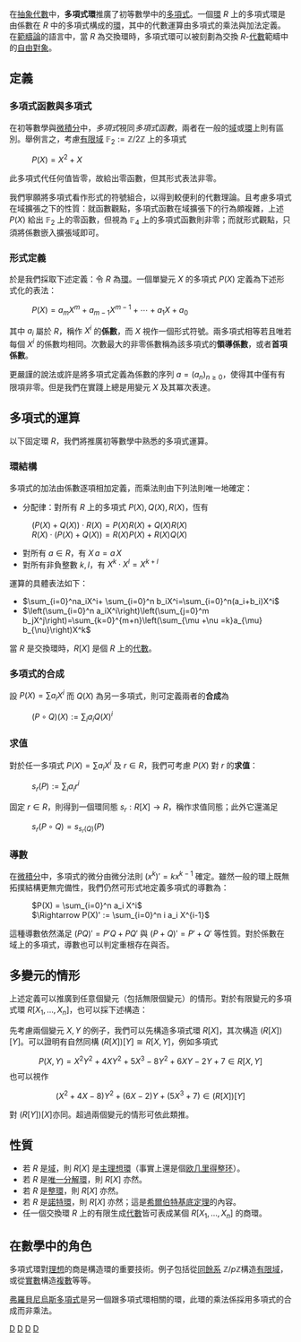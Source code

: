 {{NoteTA|G1=Math}}
{{環論|交換}}
在[[抽象代數|抽象代數]]中，'''多項式環'''推廣了初等數學中的[[多項式|多項式]]。一個[[环_(代数)|環]] <math>R</math> 上的多項式環是由係數在 <math>R</math> 中的多項式構成的[[环_(代数)|環]]，其中的代數運算由多項式的乘法與加法定義。在[[範疇論|範疇論]]的語言中，當 <math>R</math> 為交換環時，多項式環可以被刻劃為交換 <math>R</math>-[[交換環上的代數|代數]]範疇中的[[自由對象|自由對象]]。

==定義==
===多項式函數與多項式===
在初等數學與[[微積分|微積分]]中，''多項式''視同''多項式函數''，兩者在一般的[[域_(數學)|域]]或[[环_(代数)|環]]上則有區別。舉例言之，考慮[[有限域|有限域]] <math>\mathbb{F}_2 := \mathbb{Z}/2\mathbb{Z}</math> 上的多項式
: <math>P(X) = X^2 + X</math>
此多項式代任何值皆零，故給出零函數，但其形式表法非零。

我們寧願將多項式看作形式的符號組合，以得到較便利的代數理論。且考慮多項式在域擴張之下的性質：就函數觀點，多項式函數在域擴張下的行為頗複雜，上述 <math>P(X)</math> 給出 <math>\mathbb{F}_2</math> 上的零函數，但視為 <math>\mathbb{F}_4</math> 上的多項式函數則非零；而就形式觀點，只須將係數嵌入擴張域即可。

===形式定義===
於是我們採取下述定義：令 <math>R</math> 為[[环_(代数)|環]]。一個單變元 <math>X</math> 的多項式 <math>P(X)</math> 定義為下述形式化的表法：
: <math>P(X) = a_m X^m + a_{m - 1} X^{m - 1} + \cdots + a_1 X + a_0</math>
其中 <math>a_i</math> 屬於 <math>R</math>，稱作 <math>X^i</math> 的'''係數'''，而 <math>X</math> 視作一個形式符號。兩多項式相等若且唯若每個 <math>X^i</math> 的係數均相同。次數最大的非零係數稱為該多項式的'''領導係數'''，或者'''首項係數'''。

更嚴謹的說法或許是將多項式定義為係數的序列 <math>a = (a_n)_{n \geq 0}</math>，使得其中僅有有限項非零。但是我們在實踐上總是用變元 <math>X</math> 及其冪次表達。

==多項式的運算==
以下固定環 <math>R</math>，我們將推廣初等數學中熟悉的多項式運算。
===環結構===
多項式的加法由係數逐項相加定義，而乘法則由下列法則唯一地確定：
* 分配律：對所有 <math>R</math> 上的多項式 <math>P(X),Q(X),R(X)</math>，恆有
: <math>(P(X) + Q(X)) \cdot R(X) = P(X)R(X) + Q(X)R(X)</math>
: <math>R(X) \cdot (P(X)+Q(X))=R(X)P(X)+R(X)Q(X)</math>
* 對所有 <math>a \in R</math>，有 <math>X \, a = a\,X</math>
* 對所有非負整數 <math>k, l</math>，有 <math>X^k \cdot X^l = X^{k+l}</math>

運算的具體表法如下：
* <math>\sum_{i=0}^na_iX^i+ \sum_{i=0}^n b_iX^i=\sum_{i=0}^n(a_i+b_i)X^i </math>
* <math>\left(\sum_{i=0}^n a_iX^i\right)\left(\sum_{j=0}^m  b_jX^j\right)=\sum_{k=0}^{m+n}\left(\sum_{\mu +\nu =k}a_{\mu} b_{\nu}\right)X^k </math>

當 <math>R</math> 是交換環時，<math>R[X]</math> 是個 <math>R</math> 上的[[交換環上的代數|代數]]。

===多項式的合成===
設 <math>P(X) = \sum a_i X^i</math> 而 <math>Q(X)</math> 為另一多項式，則可定義兩者的'''合成'''為
: <math>(P \circ Q)(X) := \sum_i a_i Q(X)^i </math>

===求值===
對於任一多項式 <math>P(X) = \sum a_i X^i</math> 及 <math>r \in R</math>，我們可考慮 <math>P(X)</math> 對 <math>r</math> 的'''求值'''：
: <math>s_r(P) := \sum_i a_i r^i</math>

固定 <math>r \in R</math>，則得到一個環同態 <math>s_r : R[X] \rightarrow R</math>，稱作求值同態；此外它還滿足
: <math>s_r(P \circ Q) = s_{s_r(Q)}(P)</math>

===導數===
在[[微積分|微積分]]中，多項式的微分由微分法則 <math>(x^k)' = kx^{k-1}</math> 確定。雖然一般的環上既無拓撲結構更無完備性，我們仍然可形式地定義多項式的導數為：
: <math>P(X) = \sum_{i=0}^n a_i X^i</math>
: <math>\Rightarrow P(X)' := \sum_{i=0}^n i a_i X^{i-1}</math>

這種導數依然滿足 <math>(PQ)' = P'Q + PQ'</math> 與 <math>(P+Q)' = P' + Q'</math> 等性質。對於係數在域上的多項式，導數也可以判定重根存在與否。

==多變元的情形==
上述定義可以推廣到任意個變元（包括無限個變元）的情形。對於有限變元的多項式環 <math>R[X_1, \ldots, X_n]</math>，也可以採下述構造：

先考慮兩個變元 <math>X, Y</math> 的例子，我們可以先構造多項式環 <math>R[X]</math>，其次構造 <math>(R[X])[Y]</math>。可以證明有自然同構 <math>(R[X])[Y] \cong R[X,Y]</math>，例如多項式 
:<math>P(X, Y)=X^2Y^2+4XY^2+5X^3-8Y^2+6XY-2Y+7 \in R[X,Y] </math>
也可以視作
:<math>(X^2+4X-8)Y^2+(6X-2)Y+(5X^3+7) \in (R[X])[Y]</math>

對 <math>(R[Y])[X]</math>亦同。超過兩個變元的情形可依此類推。

==性質==
* 若 ''R'' 是[[域_(數學)|域]]，則 <math>R[X]</math> 是[[主理想環|主理想環]]（事實上還是個[[欧几里得整环|欧几里得整环]]）。
* 若 ''R'' 是[[唯一分解環|唯一分解環]]，則 <math>R[X]</math> 亦然。
* 若 ''R'' 是[[整環|整環]]，則 <math>R[X]</math> 亦然。
* 若 ''R'' 是[[諾特環|諾特環]]，則 <math>R[X]</math> 亦然；這是[[希爾伯特基底定理|希爾伯特基底定理]]的內容。
* 任一個交換環 <math>R</math> 上的有限生成[[交換環上的代數|代數]]皆可表成某個 <math>R[X_1, \ldots, X_n]</math> 的商環。

==在數學中的角色==
多項式環對[[理想_(环论)|理想]]的商是構造環的重要技術。例子包括從[[同餘|同餘系]] <math>\mathbb{Z}/p\mathbb{Z}</math>構造[[有限域|有限域]]，或從[[實數|實數]]構造[[复数_(数学)|複數]]等等。

[[弗羅貝尼烏斯多項式|弗羅貝尼烏斯多項式]]是另一個跟多項式環相關的環，此環的乘法係採用多項式的合成而非乘法。

{{ModernAlgebra}}

[[Category:交換代數|D]]
[[Category:環論|D]]
[[Category:抽象代數|D]]
[[Category:多項式|D]]